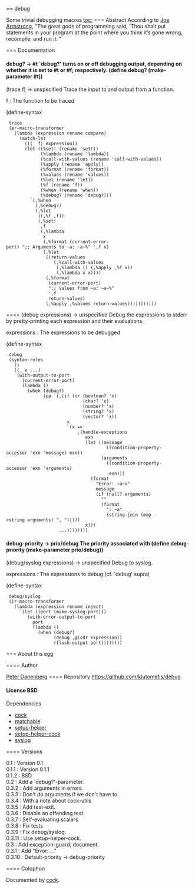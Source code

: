== debug

Some trivial debugging macros
[[toc:]]
=== Abstract
According to [[http://books.google.com/books?id=nneBa6-mWfgC&lpg=PA227&ots=gEvyGdNW3u&dq=%22thou%20shalt%20put%20printf%22&pg=PA227#v=onepage&q=%22thou%20shalt%20put%20printf%22&f=false|Joe Armstrong]], "The great gods of programming said, 'Thou shalt put {{printf}}
statements in your program at the point where you think it’s gone
wrong, recompile, and run it.'"


=== Documentation
==== {{debug?}}
<parameter>debug? → #t</parameter>
`debug?' turns on or off debugging output, depending on whether
it is set to #t or #f; respectively.
<enscript highlight="scheme">(define debug? (make-parameter #t))
</enscript>
==== {{trace}}
<syntax>(trace f) → unspecified</syntax>
Trace the input to and output from a function.
; f : The function to be traced
<enscript highlight="scheme">(define-syntax
  trace
  (er-macro-transformer
    (lambda (expression rename compare)
      (match-let
        (((_ f) expression))
        (let ((%set! (rename 'set!))
              (%lambda (rename 'lambda))
              (%call-with-values (rename 'call-with-values))
              (%apply (rename 'apply))
              (%format (rename 'format))
              (%values (rename 'values))
              (%let (rename 'let))
              (%f (rename 'f))
              (%when (rename 'when))
              (%debug? (rename 'debug?)))
          `(,%when
            (,%debug?)
            (,%let
             ((,%f ,f))
             (,%set!
              ,f
              (,%lambda
               x
               (,%format (current-error-port) ";; Arguments to ~a: ~a~%" ',f x)
               (,%let
                ((return-values
                   (,%call-with-values
                    (,%lambda () (,%apply ,%f x))
                    (,%lambda x x))))
                (,%format
                 (current-error-port)
                 ";; Values from ~a: ~a~%"
                 ',f
                 return-values)
                (,%apply ,%values return-values)))))))))))
</enscript>
==== {{debug}}
<syntax>(debug expressions) → unspecified</syntax>
Debug the expressions to stderr by pretty-printing each
expression and their evaluations.
; expressions : The expressions to be debugged
<enscript highlight="scheme">(define-syntax
  debug
  (syntax-rules
    ()
    ((_ x ...)
     (with-output-to-port
       (current-error-port)
       (lambda ()
         (when (debug?)
               (pp `(,(if (or (boolean? 'x)
                              (char? 'x)
                              (number? 'x)
                              (string? 'x)
                              (vector? 'x))
                        x
                        `(x =>
                            ,(handle-exceptions
                               exn
                               (let ((message
                                       ((condition-property-accessor 'exn 'message) exn))
                                     (arguments
                                       ((condition-property-accessor 'exn 'arguments)
                                        exn)))
                                 (format
                                   "Error: ~a~a"
                                   message
                                   (if (null? arguments)
                                     ""
                                     (format
                                       ": ~a"
                                       (string-join (map ->string arguments) ", ")))))
                               x)))
                     ...))))))))
</enscript>
==== {{debug-priority}}
<parameter>debug-priority → prio/debug</parameter>
The priority associated with {{debug/syslog}}
<enscript highlight="scheme">(define debug-priority (make-parameter prio/debug))
</enscript>
==== {{debug/syslog}}
<syntax>(debug/syslog expressions) → unspecified</syntax>
Debug to syslog.
; expressions : The expressions to debug (cf. `debug' supra)
<enscript highlight="scheme">(define-syntax
  debug/syslog
  (ir-macro-transformer
    (lambda (expression rename inject)
      `(let ((port (make-syslog-port)))
         (with-error-output-to-port
           port
           (lambda ()
             (when (debug?)
                   (debug ,@(cdr expression))
                   (flush-output port))))))))
</enscript>
=== About this egg

==== Author

[[/users/klutometis|Peter Danenberg]]
==== Repository
[[https://github.com/klutometis/debug]]
==== License
BSD
==== Dependencies
* [[cock]]
* [[matchable]]
* [[setup-helper]]
* [[setup-helper-cock]]
* [[syslog]]

==== Versions
; 0.1 : Version 0.1
; 0.1.1 : Version 0.1.1
; 0.1.2 : BSD
; 0.2 : Add a `debug?'-parameter.
; 0.3.2 : Add arguments in errors.
; 0.3.3 : Don't do arguments if we don't have to.
; 0.3.4 : With a note about cock-utils
; 0.3.5 : Add test-exit.
; 0.3.6 : Disable an offending test.
; 0.3.7 : Self-evaluating scalars
; 0.3.8 : Fix tests
; 0.3.9 : Fix debug/syslog.
; 0.3.11 : Use setup-helper-cock.
; 0.3 : Add exception-guard; document.
; 0.3.1 : Add "Error: ..."
; 0.3.10 : Default-priority -> debug-priority
==== Colophon

Documented by [[/egg/cock|cock]].